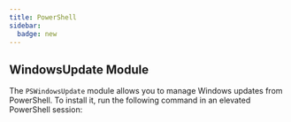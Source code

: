 ```yaml
---
title: PowerShell
sidebar:
  badge: new
---
```



## WindowsUpdate Module

The `PSWindowsUpdate` module allows you to manage Windows updates from PowerShell. To install it, run the following command in an elevated PowerShell session:

<Code code="Install-Module -Name PSWindowsUpdate"  lang="shell" frame="code" />
